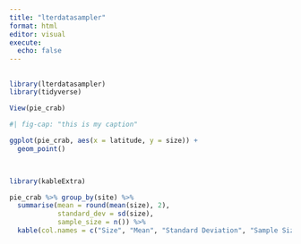 ```yaml
---
title: "lterdatasampler"
format: html
editor: visual
execute: 
  echo: false
---
```


## 

```r
library(lterdatasampler)
library(tidyverse)
```

```r
View(pie_crab)
```

```r
#| fig-cap: "this is my caption"

ggplot(pie_crab, aes(x = latitude, y = size)) +
  geom_point()

  
```
```r
library(kableExtra)

pie_crab %>% group_by(site) %>% 
  summarise(mean = round(mean(size), 2),
            standard_dev = sd(size),
            sample_size = n()) %>% 
  kable(col.names = c("Size", "Mean", "Standard Deviation", "Sample Size")) 
            
```

